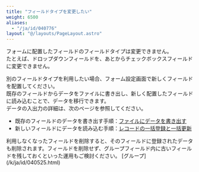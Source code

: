 ```yaml
---
title: "フィールドタイプを変更したい"
weight: 6500
aliases:
  - "/ja/id/040776"
layout: "@/layouts/PageLayout.astro"
---
```



フォームに配置したフィールドのフィールドタイプは変更できません。  
たとえば、ドロップダウンフィールドを、あとからチェックボックスフィールドに変更できません。

別のフィールドタイプを利用したい場合、フォーム設定画面で新しくフィールドを配置してください。  
既存のフィールドからデータをファイルに書き出し、新しく配置したフィールドに読み込むことで、データを移行できます。  
データの入出力の詳細は、次のページを参照してください。  

* 既存のフィールドのデータを書き出す手順：[ファイルにデータを書き出す](/k/ja/id/040452.html)
* 新しいフィールドにデータを読み込む手順：[レコードの一括登録と一括更新](/k/ja/id/040720.html)

<Note>
利用しなくなったフィールドを削除すると、そのフィールドに登録されたデータも削除されます。フィールドを削除せず、グループフィールド内に古いフィールドを残しておくといった運用もご検討ください。  
[グループ](/k/ja/id/040525.html)

</Note>
